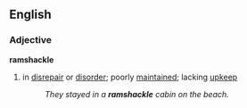 ==English==
===Adjective===
'''ramshackle'''
#in [[disrepair]] or [[disorder]]; poorly [[maintain]]ed; lacking [[upkeep]]
#:''They stayed in a '''ramshackle''' cabin on the beach.''